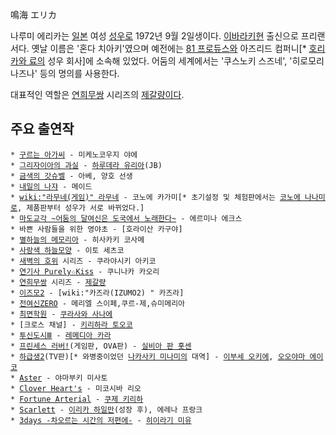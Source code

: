 鳴海 エリカ

나루미 에리카는 [[일본]] 여성 [[성우]]로 1972년 9월 2일생이다. [[이바라키]]현 출신으로 프리랜서다. 옛날 이름은 '혼다 치아키'였으며 예전에는 [[81 프로듀스]]와 아즈리드 컴퍼니[* [[호리카와 료]]의 성우 회사]에 소속해 있었다. 어둠의 세계에서는 '쿠스노키 스즈네', '히로모리 나즈나' 등의 명의를 사용한다.

대표적인 역할은 [[연희무쌍]] 시리즈의 [[제갈량]]이다.

== 주요 출연작 ==
 * [[구르는 아가씨]] - 미케노코우지 야에
 * [[그리자이아의 과실]] - [[하루데라 유리아]](JB)
 * [[금색의 갓슈벨]] - 아베, 양호 선생
 * [[내일의 나쟈]] - 메이드
 * [[wiki:"라무네(게임)" 라무네]] - 코노에 카가미[* 초기설정 및 체험판에서는 [[코노에 나나미]]로, 제품판부터 성우가 서로 바뀌었다.]
 * [[마도교각 ~어둠의 달여신은 도국에서 노래한다~]] - 에르미나 에크스
 * 바쁜 사람들을 위한 영야초 - [호라이산 카구야]
 * [[별하늘의 메모리아]] - 히사카키 코사메
 * [[사랑색 하늘모양]] - 이토 세츠코
 * [[새벽의 호위]] 시리즈 - 쿠라야시키 아키코
 * [[연기사 Purely☆Kiss]] - 쿠니나카 카오리
 * [[연희무쌍]] 시리즈 - [[제갈량]]
 * [[이즈모2]] - [wiki:"카즈라(IZUMO2) " 카즈라]
 * [[전여신ZERO]] - 메리엘 스이페,쿠르-제,슈미메리아
 * [[최면학원]] - [[쿠라사와 사나에]]
 * [크로스 채널] - [[키리하라 토오코]]
 * [[투신도시Ⅲ]] - [[레메디아 카라]]
 * [[프린세스 러버!]](게임판, OVA판) - [[실비아 판 홋센]]
 * [[하급생2]](TV판)[* 와병중이었던 [[나카사키 미나미]]의 대역] - [[이부세 오키에]], [[오오야마 에이코]]
 * [[Aster]] - 야마부키 미사토
 * [[Clover Heart's]] - 미코시바 리오
 * [[Fortune Arterial]] - [[쿠제 키리하]]
 * [[Scarlett]] - [[이리카 하일만]](성장 후), 에레나 프랑크
 * [[3days -차오르는 시간의 저편에-]] - [[히이라기 미유]]
